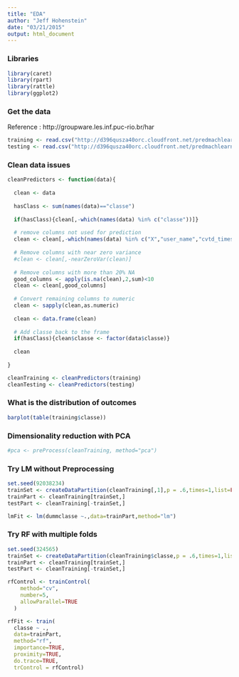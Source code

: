 ```yaml
---
title: "EDA"
author: "Jeff Hohenstein"
date: "03/21/2015"
output: html_document
---
```


### Libraries

```r
library(caret)
library(rpart)
library(rattle)
library(ggplot2)
```


### Get the data

Reference : http://groupware.les.inf.puc-rio.br/har

```r
training <- read.csv("http://d396qusza40orc.cloudfront.net/predmachlearn/pml-training.csv",na.strings=c("NA","#DIV/0!"),stringsAsFactors=FALSE)
testing <- read.csv("http://d396qusza40orc.cloudfront.net/predmachlearn/pml-testing.csv",na.strings=c("NA","#DIV/0!"),stringsAsFactors=FALSE)
```

### Clean data issues

```r
cleanPredictors <- function(data){
  
  clean <- data
  
  hasClass <- sum(names(data)=="classe")
  
  if(hasClass){clean[,-which(names(data) %in% c("classe"))]}
  
  # remove columns not used for prediction
  clean <- clean[,-which(names(data) %in% c("X","user_name","cvtd_timestamp","raw_timestamp_part_1","raw_timestamp_part_2","num_window","new_window"))]
  
  # Remove columns with near zero variance
  #clean <- clean[,-nearZeroVar(clean)]
  
  # Remove columns with more than 20% NA
  good_columns <- apply(is.na(clean),2,sum)<10
  clean <- clean[,good_columns]
  
  # Convert remaining columns to numeric
  clean <- sapply(clean,as.numeric)
  
  clean <- data.frame(clean)
  
  # Add classe back to the frame
  if(hasClass){clean$classe <- factor(data$classe)}
  
  clean
  
}

cleanTraining <- cleanPredictors(training)
cleanTesting <- cleanPredictors(testing)
```


### What is the distribution of outcomes

```r
barplot(table(training$classe))
```

### Dimensionality reduction with PCA

```r
#pca <- preProcess(cleanTraining, method="pca")
```

### Try LM without Preprocessing

```r
set.seed(92038234)
trainSet <- createDataPartition(cleanTraining[,1],p = .6,times=1,list=FALSE)
trainPart <- cleanTraining[trainSet,]
testPart <- cleanTraining[-trainSet,]

lmFit <- lm(dummclasse ~.,data=trainPart,method="lm")
```

### Try RF with multiple folds

```r
set.seed(324565)
trainSet <- createDataPartition(cleanTraining$classe,p = .6,times=1,list=FALSE)
trainPart <- cleanTraining[trainSet,]
testPart <- cleanTraining[-trainSet,]

rfControl <- trainControl(
    method="cv",
    number=5,
    allowParallel=TRUE
  )

rfFit <- train(
  classe ~ .,
  data=trainPart,
  method="rf",
  importance=TRUE,
  proximity=TRUE,
  do.trace=TRUE,
  trControl = rfControl)
```

